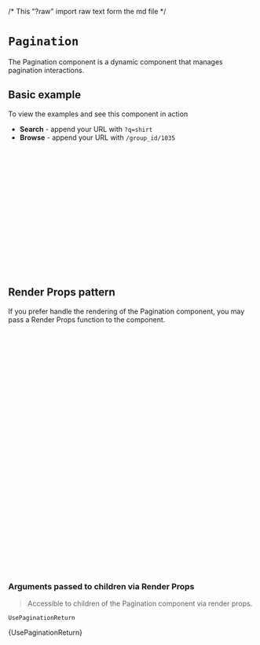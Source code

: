 /* This "?raw" import raw text form the md file */

<Meta of={PaginationStories} />

# `Pagination`

The Pagination component is a dynamic component that manages pagination interactions.

<Canvas of={PaginationStories.Primary} />

## Basic example

To view the examples and see this component in action

- **Search** - append your URL with `?q=shirt`
- **Browse** - append your URL with `/group_id/1035`

```jsx
import { CioPlp, CioPlpGrid, Pagination, utils } from '@constructor-io/constructorio-ui-plp';
import '@constructor-io/constructorio-ui-plp/styles.css';

const DEMO_API_KEY = 'key_M57QS8SMPdLdLx4x';

export default function MyComponent() {
  return (
    <CioPlp apiKey={DEMO_API_KEY}>
      <CioPlpGrid>
        {(props) => {
          if (utils.isPlpBrowseDataResults(props.data) || utils.isPlpSearchDataResults(props.data))
            return <Pagination totalNumResults={props.data.response.totalNumResults} />;
        }}
      </CioPlpGrid>
    </CioPlp>
  );
}
```

## Render Props pattern

If you prefer handle the rendering of the Pagination component, you may pass a Render Props function to the component.

```jsx
import { CioPlp, CioPlpGrid, Pagination, utils } from '@constructor-io/constructorio-ui-plp';
import '@constructor-io/constructorio-ui-plp/styles.css';

const DEMO_API_KEY = 'key_M57QS8SMPdLdLx4x';

function MyCustomPagination(props) {
  const { currentPage, goToPage, nextPage, pages, prevPage, totalPages } = props;
  return (
    <>
      <div>Total Pages: {totalPages}</div>
      <div>Page Numbers: {JSON.stringify(pages)}</div>
    </>
  );
}

export default function MyComponent() {
  return (
    <CioPlp apiKey={DEMO_API_KEY}>
      <CioPlpGrid>
        {(props) => {
          if (utils.isPlpBrowseDataResults(props.data) || utils.isPlpSearchDataResults(props.data))
            return (
              <Pagination totalNumResults={props.data.response.totalNumResults}>
                {(paginationProps) => {
                  return <MyCustomPagination {...paginationProps} />;
                }}
              </Pagination>
            );
        }}
      </CioPlpGrid>
    </CioPlp>
  );
}
```

### Arguments passed to children via Render Props

> Accessible to children of the Pagination component via render props.

`UsePaginationReturn`

<Markdown>{UsePaginationReturn}</Markdown>
